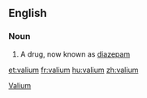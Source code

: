 ==English==

===Noun===
{{en-noun}}

# A drug, now known as [[diazepam]]

[[Category:en:Drugs|Valium]]

[[et:valium]]
[[fr:valium]]
[[hu:valium]]
[[zh:valium]]